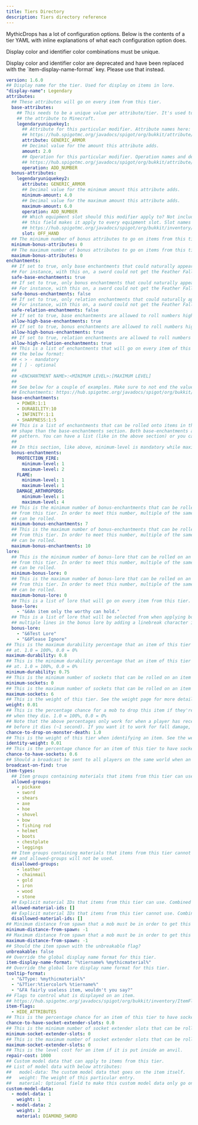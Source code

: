 ```yaml
---
title: Tiers Directory
description: Tiers directory reference
---
```



MythicDrops has a lot of configuration options. Below is the contents of a tier YAML with inline explanations of what
each configuration option does.

Display color and identifier color combinations must be unique.

<Aside type="caution" title="Watch out!">
  Display color and identifier color are deprecated and have been replaced with
  the `item-display-name-format` key. Please use that instead.
</Aside>

```yaml
version: 1.6.0
## Display name for the tier. Used for display on items in lore.
"display-name": Legendary
attributes:
  ## These attributes will go on every item from this tier.
  base-attributes:
    ## This needs to be a unique value per attribute/tier. It's used to help identify
    ## the attribute to Minecraft.
    legendaryuniquekey1:
      ## Attribute for this particular modifier. Attribute names here:
      ## https://hub.spigotmc.org/javadocs/spigot/org/bukkit/attribute/Attribute.html
      attribute: GENERIC_ARMOR
      ## Decimal value for the amount this attribute adds.
      amount: 2.0
      ## Operation for this particular modifier. Operation names and descriptions here:
      ## https://hub.spigotmc.org/javadocs/spigot/org/bukkit/attribute/AttributeModifier.Operation.html
      operation: ADD_NUMBER
  bonus-attributes:
    legendaryuniquekey2:
      attribute: GENERIC_ARMOR
      ## Decimal value for the minimum amount this attribute adds.
      minimum-amount: 4.0
      ## Decimal value for the maximum amount this attribute adds.
      maximum-amount: 6.0
      operation: ADD_NUMBER
      ## Which equipment slot should this modifier apply to? Not including
      ## this field makes it apply to every equipment slot. Slot names here:
      ## https://hub.spigotmc.org/javadocs/spigot/org/bukkit/inventory/EquipmentSlot.html
      slot: OFF_HAND
  ## The minimum number of bonus attributes to go on items from this tier.
  minimum-bonus-attributes: 0
  ## The maximum number of bonus attributes to go on items from this tier.
  maximum-bonus-attributes: 0
enchantments:
  ## If set to true, only base enchantments that could naturally appear on the item will be put on the item.
  ## For instance, with this on, a sword could not get the Feather Falling enchantment.
  safe-base-enchantments: true
  ## If set to true, only bonus enchantments that could naturally appear on the item will be put on the item.
  ## For instance, with this on, a sword could not get the Feather Falling enchantment.
  safe-bonus-enchantments: false
  ## If set to true, only relation enchantments that could naturally appear on the item will be put on the item.
  ## For instance, with this on, a sword could not get the Feather Falling enchantment.
  safe-relation-enchantments: false
  ## If set to true, base enchantments are allowed to roll numbers higher than naturally obtainable.
  allow-high-base-enchantments: true
  ## If set to true, bonus enchantments are allowed to roll numbers higher than naturally obtainable.
  allow-high-bonus-enchantments: true
  ## If set to true, relation enchantments are allowed to roll numbers higher than naturally obtainable.
  allow-high-relation-enchantments: true
  ## This is a list of enchantments that will go on every item of this tier. They can be specified in
  ## the below format:
  ## < > - mandatory
  ## [ ] - optional
  ##
  ## <ENCHANTMENT NAME>:<MINIMUM LEVEL>:[MAXIMUM LEVEL]
  ##
  ## See below for a couple of examples. Make sure to not end the value with the colon.
  ## Enchantments: https://hub.spigotmc.org/javadocs/spigot/org/bukkit/enchantments/Enchantment.html
  base-enchantments:
    - POWER:1:1
    - DURABILITY:10
    - INFINITY:1:1
    - SHARPNESS:1:5
  ## This is a list of enchantments that can be rolled onto items in this tier. Note that it has a different
  ## shape than the base-enchantments section. Both base-enchantments and bonus-enchantments can follow either
  ## pattern. You can have a list (like in the above section) or you can have sub-sections (like below).
  ##
  ## In this section, like above, minimum-level is mandatory while maximum-level is optional.
  bonus-enchantments:
    PROTECTION_FIRE:
      minimum-level: 1
      maximum-level: 2
    FLAME:
      minimum-level: 1
      maximum-level: 1
    DAMAGE_ARTHROPODS:
      minimum-level: 1
      maximum-level: 4
  ## This is the minimum number of bonus-enchantments that can be rolled on an item
  ## from this tier. In order to meet this number, multiple of the same bonus enchantment
  ## can be rolled.
  minimum-bonus-enchantments: 7
  ## This is the maximum number of bonus-enchantments that can be rolled on an item
  ## from this tier. In order to meet this number, multiple of the same bonus enchantment
  ## can be rolled.
  maximum-bonus-enchantments: 10
lore:
  ## This is the minimum number of bonus-lore that can be rolled on an item
  ## from this tier. In order to meet this number, multiple of the same bonus lore
  ## can be rolled.
  minimum-bonus-lore: 0
  ## This is the maximum number of bonus-lore that can be rolled on an item
  ## from this tier. In order to meet this number, multiple of the same bonus lore
  ## can be rolled.
  maximum-bonus-lore: 0
  ## This is a list of lore that will go on every item from this tier.
  base-lore:
    - "&6An item only the worthy can hold."
  ## This is a list of lore that will be selected from when applying bonus lore. You can add
  ## multiple lines in the bonus lore by adding a linebreak character in the value: \n
  bonus-lore:
    - "&6Test Lore"
    - "&6Please Ignore"
## This is the maximum durability percentage that an item of this tier can spawn
## at. 1.0 = 100%, 0.0 = 0%
maximum-durability: 0.8
## This is the minimum durability percentage that an item of this tier can spawn
## at. 1.0 = 100%, 0.0 = 0%
minimum-durability: 0.75
## This is the minimum number of sockets that can be rolled on an item of this tier.
minimum-sockets: 0
## This is the maximum number of sockets that can be rolled on an item of this tier.
maximum-sockets: 6
## This is the weight of this tier. See the weight page for more details.
weight: 0.01
## This is the percentage chance for a mob to drop this item if they're holding it
## when they die. 1.0 = 100%, 0.0 = 0%
## Note that the above percentages only work for when a player has recently damaged the mob
## before it dies (~1 second). If you want it to work for fall damage, bump it to 1.1.
chance-to-drop-on-monster-death: 1.0
## This is the weight of this tier when identifying an item. See the weight page for more details.
identity-weight: 0.01
## This is the percentage chance for an item of this tier to have sockets. 1.0 = 100%, 0.0 = 0%
chance-to-have-sockets: 0.6
## Should a broadcast be sent to all players on the same world when an item of this tier is found?
broadcast-on-find: true
item-types:
  ## Item groups containing materials that items from this tier can use.
  allowed-groups:
    - pickaxe
    - sword
    - shears
    - axe
    - hoe
    - shovel
    - bow
    - fishing rod
    - helmet
    - boots
    - chestplate
    - leggings
  ## Item groups containing materials that items from this tier cannot use. Any materials in both this list
  ## and allowed-groups will not be used.
  disallowed-groups:
    - leather
    - chainmail
    - gold
    - iron
    - wood
    - stone
  ## Explicit material IDs that items from this tier can use. Combined with allowed-groups.
  allowed-material-ids: []
  ## Explicit material IDs that items from this tier cannot use. Combined with disallowed-groups.
  disallowed-material-ids: []
## Minimum distance from spawn that a mob must be in order to get this item. -1 disables.
minimum-distance-from-spawn: -1
## Maximum distance from spawn that a mob must be in order to get this item. -1 disables.
maximum-distance-from-spawn: -1
## Should the item spawn with the unbreakable flag?
unbreakable: false
## Override the global display name format for this tier.
item-display-name-format: "%tiername% %mythicmaterial%"
## Override the global lore display name format for this tier.
tooltip-format:
  - "&7Type: %mythicmaterial%"
  - "&7Tier:%tiercolor% %tiername%"
  - "&FA fairly useless item, wouldn't you say?"
## Flags to control what is displayed on an item.
## https://hub.spigotmc.org/javadocs/spigot/org/bukkit/inventory/ItemFlag.html
item-flags:
  - HIDE_ATTRIBUTES
## This is the percentage chance for an item of this tier to have sockets. 1.0 = 100%, 0.0 = 0%
chance-to-have-socket-extender-slots: 0.0
## This is the minimum number of socket extender slots that can be rolled on an item of this tier.
minimum-socket-extender-slots: 0
## This is the maximum number of socket extender slots that can be rolled on an item of this tier.
maximum-socket-extender-slots: 0
## This is the level cost for an item if it is put inside an anvil.
repair-cost: 1000
## Custom model data that can apply to items from this tier.
## List of model data with below attributes:
##   model-data: The custom model data that goes on the item itself.
##   weight: The weight of this particular entry.
##   material: Optional field to make this custom model data only go on items with this material.
custom-model-data:
  - model-data: 1
    weight: 1
  - model-data: 2
    weight: 2
    material: DIAMOND_SWORD
```
